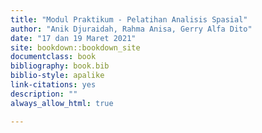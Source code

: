 ```yaml
---
title: "Modul Praktikum - Pelatihan Analisis Spasial"
author: "Anik Djuraidah, Rahma Anisa, Gerry Alfa Dito"
date: "17 dan 19 Maret 2021"
site: bookdown::bookdown_site
documentclass: book
bibliography: book.bib
biblio-style: apalike
link-citations: yes
description: ""
always_allow_html: true

---
```

